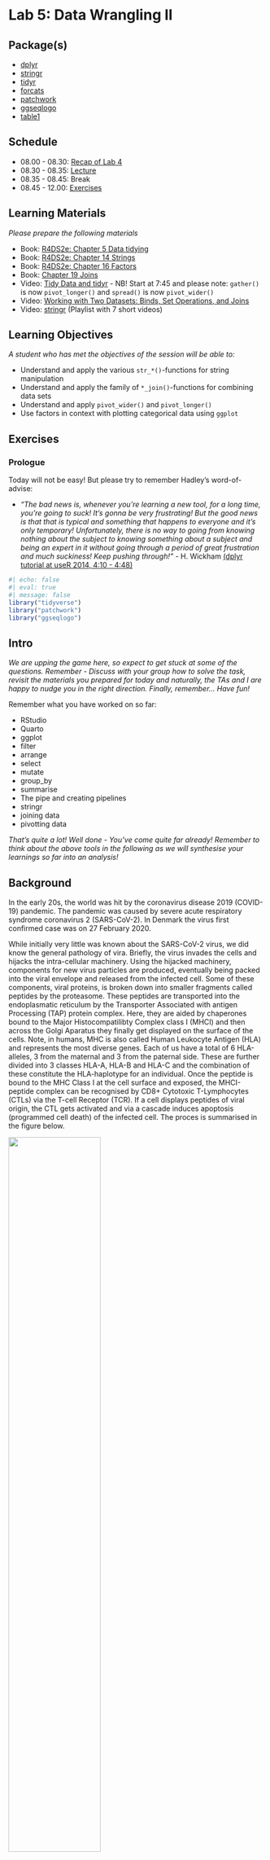 # Lab 5: Data Wrangling II {.unnumbered}

## Package(s)

- [dplyr](https://dplyr.tidyverse.org)
- [stringr](https://stringr.tidyverse.org)
- [tidyr](https://tidyr.tidyverse.org)
- [forcats](https://forcats.tidyverse.org)
- [patchwork](https://patchwork.data-imaginist.com/index.html)
- [ggseqlogo](https://omarwagih.github.io/ggseqlogo/)
- [table1](https://cran.r-project.org/web/packages/table1/vignettes/table1-examples.html)

## Schedule

- 08.00 - 08.30: [Recap of Lab 4](https://raw.githack.com/r4bds/r4bds.github.io/main/recap_lab05.html)
- 08.30 - 08.35: [Lecture](https://raw.githack.com/r4bds/r4bds.github.io/main/lecture_lab05.html)
- 08.35 - 08.45: Break
- 08.45 - 12.00: [Exercises](#sec-exercises)

## Learning Materials

*Please prepare the following materials*

-  Book: [R4DS2e: Chapter 5 Data tidying](https://r4ds.hadley.nz/data-tidy)
-  Book: [R4DS2e: Chapter 14 Strings](https://r4ds.hadley.nz/strings)
-  Book: [R4DS2e: Chapter 16 Factors](https://r4ds.hadley.nz/factors)
-  Book: [Chapter 19 Joins](https://r4ds.hadley.nz/joins)
-  Video: [Tidy Data and tidyr](https://youtu.be/1ELALQlO-yM?t=465) - NB! Start at 7:45 and please note: `gather()` is now `pivot_longer()` and `spread()` is now `pivot_wider()`
-  Video: [Working with Two Datasets: Binds, Set Operations, and Joins](https://www.youtube.com/watch?v=AuBgYDCg1Cg)
-  Video: [stringr](https://www.youtube.com/watch?v=oIu5jK8DeX8&list=PLiC1doDIe9rDwsUhd3FtN1XGCV2ES1xZ2) (Playlist with 7 short videos)

## Learning Objectives

*A student who has met the objectives of the session will be able to:*

- Understand and apply the various `str_*()`-functions for string manipulation
- Understand and apply the family of `*_join()`-functions for combining data sets
- Understand and apply `pivot_wider()` and `pivot_longer()`
- Use factors in context with plotting categorical data using `ggplot`

## Exercises {#sec-exercises}

### Prologue

Today will not be easy! But please try to remember Hadley's word-of-advise:

-   *"The bad news is, whenever you're learning a new tool, for a long time, you're going to suck! It's gonna be very frustrating! But the good news is that that is typical and something that happens to everyone and it's only temporary! Unfortunately, there is no way to going from knowing nothing about the subject to knowing something about a subject and being an expert in it without going through a period of great frustration and much suckiness! Keep pushing through!"* - H. Wickham [(dplyr tutorial at useR 2014, 4:10 - 4:48)](https://www.youtube.com/watch?v=8SGif63VW6E)

```r
#| echo: false
#| eval: true
#| message: false
library("tidyverse")
library("patchwork")
library("ggseqlogo")
```

## Intro

*We are upping the game here, so expect to get stuck at some of the questions. Remember - Discuss with your group how to solve the task, revisit the materials you prepared for today and naturally, the TAs and I are happy to nudge you in the right direction. Finally, remember... Have fun!*

Remember what you have worked on so far:

-   RStudio
-   Quarto
-   ggplot
-   filter
-   arrange
-   select
-   mutate
-   group_by
-   summarise
-   The pipe and creating pipelines
-   stringr
-   joining data
-   pivotting data

*That's quite a lot! Well done - You've come quite far already! Remember to think about the above tools in the following as we will synthesise your learnings so far into an analysis!*

## Background {#sec-background}

In the early 20s, the world was hit by the coronavirus disease 2019 (COVID-19) pandemic. The pandemic was caused by severe acute respiratory syndrome coronavirus 2 (SARS-CoV-2). In Denmark the virus first confirmed case was on 27 February 2020.

While initially very little was known about the SARS-CoV-2 virus, we did know the general pathology of vira. Briefly, the virus invades the cells and hijacks the intra-cellular machinery. Using the hijacked machinery, components for new virus particles are produced, eventually being packed into the viral envelope and released from the infected cell. Some of these components, viral proteins, is broken down into smaller fragments called peptides by the proteasome. These peptides are transported into the endoplasmatic reticulum by the Transporter Associated with antigen Processing (TAP) protein complex. Here, they are aided by chaperones bound to the Major Histocompatilibty Complex class I (MHCI) and then across the Golgi Aparatus they finally get displayed on the surface of the cells. Note, in humans, MHC is also called Human Leukocyte Antigen (HLA) and represents the most diverse genes. Each of us have a total of 6 HLA-alleles, 3 from the maternal and 3 from the paternal side. These are further divided into 3 classes HLA-A, HLA-B and HLA-C and the combination of these constitute the HLA-haplotype for an individual. Once the peptide is bound to the MHC Class I at the cell surface and exposed, the MHCI-peptide complex can be recognised by CD8+ Cytotoxic T-Lymphocytes (CTLs) via the T-cell Receptor (TCR). If a cell displays peptides of viral origin, the CTL gets activated and via a cascade induces apoptosis (programmed cell death) of the infected cell. The proces is summarised in the figure below.

![](images/mhc_class_I_antigen_presentation_pathway.png){fig-align="center" width="60%"}

*Image source: [10.3389/fmicb.2015.00021](https://pubmed.ncbi.nlm.nih.gov/25688236/)*

The data we will be working with today contains data on sequenced T-cell receptors, viral antigens, HLA-haplotypes and clinical meta data for a cohort:

-   [A large-scale database of T-cell receptor beta (TCR$\beta$) sequences and binding associations from natural and synthetic exposure to SARS-CoV-2](https://www.researchsquare.com/article/rs-51964/v1)

## Your Task Today

Today, we will emulate the situation, where you are working as a Bioinformatician / Bio Data Scientist and you have been given the data and the task of answering these two burning questions:

1.  What characterises the peptides binding to the HLAs?
1.  What characterises T-cell Receptors binding to the pMHC-complexes?

[GROUP ASSIGNMENT: Today, your assignment will be to create a micro-report on these 2 questions!]{style="color: red;"}

[MAKE SURE TO READ THE LAST SECTION ON THE ASSIGNMENT](#sec-assignment)

## Getting Started

1.  [Click here](https://teaching.healthtech.dtu.dk/22100/rstudio.php) to go to the course RStudio cloud server and login
1.  Make sure you are in your `r_for_bio_data_science`-project, you can verify this in the upper right corner
1.  In the same place as your `r_for_bio_data_science.Rproj`-file and existing `data`-folder, create a new folder and name it `doc`
1.  Go to the aforementioned [manuscript](https://www.researchsquare.com/article/rs-51964/v1). Download the PDF and upload it to your new `doc`-folder
1.  Open the PDF and find the link to the data
1.  Go to the data site (*Note, you may have to create and account to download, shouldn't take too long*)
.  Find and download the file `ImmuneCODE-MIRA-Release002.1.zip` (*CAREFUL, do not download the superseded files*)
1.  Unpack the downloaded file
1.  Find the files `peptide-detail-ci.csv` and `subject-metadata.csv` and compress to `.zip`-files
1.  Upload the compressed `peptide-detail-ci.csv.zip`- and `subject-metadata.csv.zip`-files to your `data`-folder in your RStudio Cloud session
1. Finally, once again, create a new Quarto document for today's exercises, containing the sections:
    1. Background
    1. Aim
    1. Load Libraries
    1. Load Data
    1. Data Description
    1. Analysis

## Creating the Micro-Report

### Background

*Feel free to copy paste the one stated in the [background](#sec-background)-section above*

### Aim

*State the aim of the micro-report, i.e. what are the questions you are addressing?*

### Load Libraries

```r
#| echo: false
#| eval: true
#| message: false

library("tidyverse")
```

*Load the libraries needed*

### Load Data

Read the two data sets into variables `peptide_data` and `meta_data`.

<details><p><summary>Click here for hint</summary></p>
*Think about which Tidyverse package deals with reading data and what are the file types we want to read here?*
</details>

```r
#| echo: false
#| eval: true
#| message: false
#| warning: false

peptide_data <- read_csv(file = "data/peptide-detail-ci.csv.gz")
meta_data <- read_csv(file = "data/subject-metadata.csv",
                      na = "N/A")
```

### Data Description

*It is customary to include a description of the data, helping the reader if the report, i.e. your stakeholder, to get an easy overview*

#### The Subject Meta Data

Let's take a look at the meta data:

```r
meta_data |> 
  sample_n(10)
```

- **Q1: How many observations of how many variables are in the data?**

- **Q2: Are there groupings in the variables, i.e. do certain variables "go together" somehow?**

- **T1: Re-create this plot**

Read this first:

- *Think about: What is on the x-axis? What is on the y-axis? And also, it looks like we need to do some counting. Recall, that we can stick together a `dplyr`-pipeline with a call to `ggplot`, so here we will have to `count` of `Cohort` and `Gender` before plotting*

```r
#| echo: false
#| eval: true
meta_data |> 
  drop_na(Cohort, Gender) |> 
  count(Cohort, Gender) |> 
  ggplot(aes(x = Cohort,
             y = n,
             fill = Gender)) +
  geom_col(position = position_dodge(preserve = "single"),
           colour = "black",
           alpha = 0.5) +
  geom_hline(yintercept = 0) +
  theme_minimal() +
  theme(legend.position = "bottom",
        panel.grid.major.x = element_blank(),
        axis.text.x = element_text(angle = 10,
                                   hjust = 1,
                                   vjust = 1.5))
```

Does your plot look different somehow? Consider peeking at the hint...

<details><p><summary>Click here for hint</summary></p>
*Perhaps not everyone agrees on how to denote `NA`s in data. I have seen `-99`, `-11`, `_` and so on... Perhaps this can be dealt with in the instance we read the data from the file? I.e. in the actual function call to your `read`-function. Recall, how can we get information on the parameters of a `?function`*
</details>

- **T2: Re-create this plot**

```r
#| echo: false
#| eval: true
meta_data |> 
  mutate(Age_group = cut(Age,
                         breaks = seq(from = 0,
                                      to = 100,
                                      by = 10))) |> 
  drop_na(Gender, Age_group) |> 
  count(Gender, Age_group) |> 
  ggplot(aes(x = Age_group,
             y = n,
             fill = Gender)) +
  geom_col(position = position_dodge(preserve = "single"),
           colour = "black",
           alpha = 0.5) +
  geom_hline(yintercept = 0) +
  theme_minimal() +
  theme(legend.position = "bottom",
        panel.grid.major.x = element_blank(),
        axis.text.x = element_text(vjust = 5))
```

<details><p><summary>Click here for hint</summary></p>
*Perhaps there is a function, which can `cut` continuous observations into a set of bins?*
</details>

##### **STOP! Make sure you handled how `NA`s are denoted in the data before proceeding, see hint below T1**

- **T3: Look at the data and create yet another plot as you see fit. Also skip the redundant variables `Subject`, `Cell Type` and `Target Type`**

```r
#| echo: false
#| eval: true
meta_data <- meta_data |> 
  select(-`Subject`, -`Cell Type`, -`Target Type`)
```

```r
meta_data |> 
  sample_n(10)
```


Now, a classic way of describing a cohort, i.e. the group of subjects used for the study, is the so-called `table1` and while we could build this ourselves, this one time, in the interest of exercise focus and time, we are going to "cheat" and use an R-package, like so:

*NB!: This may look a bit odd initially, but if you render your document, you should be all good!*

```r
#| echo: true
#| eval: true
#| message: false
library("table1") # <= Yes, this should normally go at the beginning!
meta_data |>
  mutate(Gender = factor(Gender),
         Cohort = factor(Cohort)) |>
  table1(x = formula(~ Gender + Age + Race | Cohort),
         data = _)
```

*Note how good this looks! If you have ever done a "Table 1" before, you know how painful they can be and especially if something changes in your cohort - Dynamic reporting to the rescue!*

Lastly, before we proceed, the `meta_data` contains HLA data for both class I and class II (see background), but here we are **only** interested in class I, recall these are denoted `HLA-A`, `HLA-B` and `HLA-C`, so make sure to remove any non-class I, i.e. the one after, denoted `D`-something.

- **T4: Create a new version of the `meta_data`, which with respect to allele-data only contains information on class I and also fix the odd naming, e.g. `HLA-A...9` becomes `A1` oand `HLA-A...10` becomes `A2` and so on for `B1`, `B2`, `C1` and `C2` (Think: How can we `rename` variables? And here, just do it "manually" per variable). Remember to assign this new data to the same `meta_data`-variable**

<details><p><summary>Click here for hint</summary></p>
*Which `tidyverse` function subsets variables? Perhaps there is a function, which somehow `matches` a set of variables? And perhaps for the initiated this is compatible with regular expressions (If you don't know what this means - No worries! If you do, see if you utilise this to simplify your variable selection)*
</details>

```r
#| echo: false
#| eval: true
meta_data <- meta_data |>
  select(-matches(match = "D[PQR]")) |> 
  rename("A1" = `HLA-A...9`,
         "A2" = `HLA-A...10`,
         "B1" = `HLA-B...11`,
         "B2" = `HLA-B...12`,
         "C1" = `HLA-C...13`,
         "C2" = `HLA-C...14`)
```

Before we proceed, this is the data we will carry on with:

```r
#| echo: true
#| eval: true
meta_data |> 
  sample_n(10)
```

Now, we have a beautiful `tidy`-dataset, recall that this entails, that each row is an observation, each column is a variable and each cell holds one value.

#### The Peptide Details Data

Let's start with simply having a look see:

```r
#| echo: true
#| eval: true
peptide_data |> 
  sample_n(10)
```

- **Q3: How many observations of how many variables are in the data?**

This is a rather big data set, so let us start with two "tricks" to handle this, first:

1. *Write the data back into your `data`-folder, using the filename `peptide-detail-ci.csv.gz`, note the appending of `.gz`, which is automatically recognised and results in gz-compression*
1. *Now, check in your data folder, that you have two files `peptide-detail-ci.csv` and `peptide-detail-ci.csv.gz`, delete the former*
1. *Adjust your reading-the-data-code in the "Load Data"-section, to now read in the `peptide-detail-ci.csv.gz`-file*

<details><p><summary>Click here for hint</summary></p>
*Just as you can `read` a file, you can of course also `write` a file. Note the filetype we want to write here is `csv`. If you in the console type e.g. `readr::wr` and then hit the `tab`-button, you will see the different functions for writing different filetypes*
</details>

Then:

- **T5: As before, let's immediately subset the `peptide_data` to the variables of interest: `TCR BioIdentity`, `Experiment` and `Amino Acids`. Remember to assign this new data to the same `peptide_data`-variable to avoid cluttering your environment with redundant variables. Bonus: Did you know you can click the `Environment` pane and see which variables you have?**

```r
#| echo: false
#| eval: true
peptide_data <- peptide_data |>
  select(Experiment, `TCR BioIdentity`, `Amino Acids`)
```

Once again, before we proceed, this is the data we will carry on with:

```r
#| echo: true
#| eval: true
peptide_data |> 
  sample_n(10)
```

- **Q4: Is this tidy data? Why/why not?**

- **T6: See if you can find a way to create the below data, from the above**

```r
#| echo: false
#| eval: true
peptide_data <- peptide_data |> 
  separate(col = `TCR BioIdentity`,
           into = c("CDR3b", "V_gene", "J_gene"),
           sep = "\\+")
```

```r
#| echo: true
#| eval: true
peptide_data |> 
  sample_n(size = 10)
```

<details><p><summary>Click here for hint</summary></p>
*First: Compare the two datasets and identify what happened? Did any variables "dissappear" and did any "appear"? Ok, so this is a bit tricky, but perhaps there is a function to `separate` a composit (untidy) `col`umn `into` a set of new variables based on a `sep`arator? But what is a `sep`arator? Just like when you read a file with `C`omma `S`eparated `V`alues, a separator denotes how a composite string is divided into fields. So look for such a repeated values, which seem to indeed separate such fields. Also, be aware, that character, which can mean more than one thing, may need to be "escaped" using an initial two backslashed, i.e. "\\x", where x denotes the character needing to be "escaped"*
</details>

- **T7: Add a variable, which counts how many peptides are in each observation of `Amino Acids`**

```r
#| echo: false
#| eval: true
peptide_data <- peptide_data |> 
  mutate(n_peptides = str_count(`Amino Acids`,
                                pattern = ",") + 1)
```

<details><p><summary>Click here for hint</summary></p>
*We have been working with the `stringr`-package, perhaps the contains a function to somehow count the number of occurrences of a given character in a string? Again, remember you can type e.g. `stringr::str_` and then hit the `tab`-button to see relevant functions*
</details>

```r
#| echo: true
#| eval: true
peptide_data |> 
  sample_n(size = 10)
```

- **T8: Re-create the following plot**

```r
#| echo: false
#| eval: true

peptide_data |> 
  ggplot(aes(x = n_peptides)) +
  geom_histogram(binwidth = 1,
                 colour = "black",
                 alpha = 0.5) + 
  geom_hline(yintercept = 0) +
  scale_x_continuous(breaks = 1:13) +
  theme_minimal() +
  theme(panel.grid.minor.x = element_blank(),
        panel.grid.major.x = element_blank(),
        axis.text.x = element_text(vjust = 5)) +
  labs(x = "Number of peptides per observation",
       y = "Counts")
```

- **Q4: What is the maximum number of peptides assigned to one observation?**

- **T9: Using the `str_c`- and the `seq`-functions, re-create the below**

```r
#| echo: false
#| eval: true
str_c("peptide_", seq(1:5))
```

<details><p><summary>Click here for hint</summary></p>
*If you're uncertain on how a function works, try going into the console and in this case e.g. type `str_c("a", "b")` and `seq(from = 1, to = 3)` and see if you combine these?*
</details>

- **T10: Use, what you learned about separating in T6 and the vector-of-strings you created in T9 adjusted to the number from Q4 to create the below data**

```r
#| echo: false
#| eval: true
#| warning: false
peptide_data <- peptide_data |> 
  separate(col = `Amino Acids`,
           into = str_c("peptide_", 1:13),
           sep = ",")
```

<details><p><summary>Click here for hint</summary></p>
*In the console, write `?separate` and think about how you used it earlier. Perhaps you can not only specify a vector to separate `into`, but also specify a function, which returns a vector?*
</details>

```r
#| echo: true
#| eval: true
peptide_data |> 
  sample_n(size = 10)
```

- **Q5: Now, presumable you got a warning, discuss in your group why that is?**

- **Q6: With respect to `peptide_n`, discuss in your group, if this is wide- or long-data?**

Now, finally we will use the what we prepared for today, data-pivotting. There are two functions, namely `pivot_wider()` and `pivot_longer()`. Also, now, we will use a trick when developing ones data pipeline, while working with new functions, that on might not be completely comfortable with. You have seen the `sample_n()`-function several times above and we can use that to randomly sample `n`-observations from data. This we can utilise to work with a smaller data set in the development face and once we are ready, we can increase this `n` gradually to see if everything continues to work as anticipated.

- **T11: Using the `peptide_data`, run a few `sample_n()`-calls with varying degree of `n` to make sure, that you get a feeling for what is going on**

- **T12: From the `peptide_data` data above, with peptide_1, peptide_2, etc. create this data set using one of the data-pivotting functions. Remember to start initially with sampling a smaller data set and then work on that first! Also, once you're sure you're good to go, reuse the `peptide_data`-variable as we don't want huge redundant data sets floating around in our environment**

```r
#| echo: false
#| eval: true

peptide_data <- peptide_data |> 
  pivot_longer(cols = contains("peptide_"),
               names_to = "peptide_n",
               values_to = "peptide")
```

<details><p><summary>Click here for hint</summary></p>

If the pivotting is not clear at all, then do what I do, create some example data:

```r
#| echo: true
#| eval: false
my_data <- tibble(
  id = str_c("id_", 1:10),
  var_1 = round(rnorm(10),1),
  var_2 = round(rnorm(10),1),
  var_3 = round(rnorm(10),1))
```

...and then play around with that. A small set like the one above is easy to handle, so perhaps start with that and then pivot back and forth a few times using the `pivot_wider()`-/`pivot_longer()`-functions. Use the `View()`-function to inspect and get a better overview of the results of pivotting. 

</details>

```r
#| echo: true
#| eval: true
peptide_data |> 
  sample_n(10)
```

- **Q7: You will see some `NA`s in the `peptide`-variable, discuss in your group from where these arise?**

- **Q8: How many rows and columns now and how does this compare with Q3? Discuss why/why not it is different?**

- **T13: Now, loose the redundant variables `n_peptides` and `peptide_n` and also get rid of the `NA`s in the `peptide`-column and make sure, that we only have unique observations, i.e. there are no repeated rows/observations**

```r
#| echo: false
#| eval: true

peptide_data <- peptide_data |> 
  select(-n_peptides, -peptide_n) |> 
  drop_na(peptide) |> 
  distinct()
```

```r
#| echo: true
#| eval: true

peptide_data |> 
  sample_n(10)
```

- **Q8: Now how many rows and columns and is this data tidy? Discuss in your group why/why not?**

Again, we turn to the `stringr`-package, as we need to make sure that the sequence data does indeed only contain valid characters. There are a total of 20 proteogenic amino acids, which we symbolise using `ARNDCQEGHILKMFPSTWYV`.

- **T14: Use the `str_detect()`-function to `filter` the `CDR3b` and `peptide` variables using a `pattern` of `[^ARNDCQEGHILKMFPSTWYV]` and then play with the `negate`-parameter so see what happens**

```r
#| echo: false
#| eval: true

peptide_data <- peptide_data |> 
  filter(str_detect(CDR3b, pattern = "[^ARNDCQEGHILKMFPSTWYV]", negate = TRUE),
         str_detect(peptide, pattern = "[^ARNDCQEGHILKMFPSTWYV]", negate = TRUE))
```

<details><p><summary>Click here for hint</summary></p>
*Again, try to play a bit around with the function in the console, type e.g. `str_detect(string = "ARND", pattern = "A")` and `str_detect(string = "ARND", pattern = "C")` and then recall, that the `filter`-function requires a logical vector, i.e. a vector of `TRUE` and `FALSE` to filter the rows*
</details>

- **T15: Add two new variables to the data, `k_CDR3b` and `k_peptide` each signifying the length of the respective sequences**

```r
#| echo: false
#| eval: true

peptide_data <- peptide_data |> 
  mutate(k_CDR3b = str_length(CDR3b),
         k_peptide = str_length(peptide))
```

<details><p><summary>Click here for hint</summary></p>
*Again, we're working with strings, so perhaps there is a package of interest and perhaps in that package, there is a function, which can get the length of a string?*
</details>

```r
#| echo: true
#| eval: true

peptide_data |> 
  sample_n(10)
```

- **T16: Re-create this plot**

```r
#| echo: false
#| eval: true

peptide_data |> 
  ggplot(aes(x = k_CDR3b)) +
  geom_histogram(binwidth = 1,
                 colour = "black",
                 alpha = 0.5) +
  geom_hline(yintercept = 0) +
  theme_minimal()
```

- **Q9: What is the most predominant length of the CDR3b-sequences?**

- **T17: Re-create this plot**

```r
#| echo: false
#| eval: true

peptide_data |> 
  ggplot(aes(x = k_peptide)) +
  geom_histogram(binwidth = 1,
                 colour = "black",
                 alpha = 0.5) +
  geom_hline(yintercept = 0) +
  theme_minimal()
```

- **Q10: What is the most predominant length of the peptide-sequences?**

- **Q11: Discuss in your group, if this data set is tidy or not?**

```r
#| echo: true
#| eval: true
peptide_data |> 
  sample_n(10)
```

#### Creating one data set from two data sets

Before we move onto using the family of `*_join`-functions you prepared for today, we will just take a quick peek at the meta data again:

```r
#| echo: true
#| eval: true

meta_data |> 
  sample_n(10)
```

Remember you can scroll in the data.

- **Q12: Discuss in your group, if this data with respect to the `A1`-, `A2`-, `B1`-, `B2`-, `C1-` and `C2`-variables is a wide- or a long-data format?**

As with the `peptide_data`, we will now have to use data-pivotting again. I.e.:

- **T18: use either the `pivot_wider`- or `pivot_longer`-function to create the following data:**

```r
#| echo: false
#| eval: true

meta_data <- meta_data |> 
  pivot_longer(cols = c("A1", "A2", "B1", "B2", "C1", "C2"),
               names_to = "Gene",
               values_to = "Allele")
```

```r
#| echo: true
#| eval: true

meta_data |> 
  sample_n(10)
```

Remember, what we are aiming for here, is to create one data set from two. So:

- **Q13: Discuss in your group, which variable(s?) define the same observations between the `peptide_data` and the `meta_data`?**

Once you have agreed upon `Experiment`, then use that knowledge to subset the `meta_data` to the variables-of-interest:

```r
#| echo: false
#| eval: true
meta_data <- meta_data |> 
  select(Experiment, Allele)
```

```r
#| echo: true
#| eval: true
meta_data |> 
  sample_n(10)
```

Use the `View()`-function again, to look at the `meta_data` - Notice something? Some alleles are e.g. `A*11:01`, whereas others are `B*51:01:02`. You can find information on why, by visiting [Nomenclature for Factors of the HLA System](http://hla.alleles.org/nomenclature/naming.html).

Long story short, we only want to include `Field 1` (allele group) and `Field 2` (Specific HLA protein). You have prepared the `stringr`-package for today. See if you can find a way to reduce e.g. `B*51:01:02` to `B*51:01` and then create a new variable `Allele_F_1_2` accordingly, while also removing the `...x` (where `x` is a number) subscripts from the `Gene`-variable (It is an artifact from having the data in a wide format, where you cannot have two variables with the same name) and also, remove any `NA`s and `""`s, denoting empty entries.

<details><p><summary>Click here for hint</summary></p>
*There are several ways this can be achieved, the easiest being to consider if perhaps a part of the string based on indices could be of interest. This term "a part of a string" is called a substring, perhaps the `stringr`-package contains a function work with substring? In the console, type `stringr::` and hit `tab`. This will display the functions available in the `stringr`-package. Scroll down and find the functionst starting with `str_` and look for on, which might be relevant and remember you can use `?function_name` to get more information on how a given function works.*
</details>

```r
#| eval: true
#| echo: false
meta_data <- meta_data |>
  mutate(Allele_F_1_2 = str_extract(Allele,
                                    pattern = "[ABC]\\*\\d+\\:\\d+")) |> 
  filter(Allele_F_1_2 != "") |> 
  drop_na()
```

- **T19: Create the following data, according to specifications above:**

```r
#| echo: true
#| eval: true
meta_data |> 
  sample_n(10)
```

The asterix, i.e. `*` is a rather annoying character because of ambiguity, so:

- **T20: Clean the data a bit more, by removing the asterix and redundant variables:**

```r
#| echo: false
#| eval: true
meta_data <- meta_data |> 
  mutate(Allele = str_remove(Allele_F_1_2, "\\*")) |> 
  select(-Allele_F_1_2) |> 
  distinct()
```

```r
#| echo: true
#| eval: true
meta_data |> 
  sample_n(size = 10)
```

<details><p><summary>Click here for hint 1</summary></p>
*Again, the `stringr`-package may come in handy. Perhaps there is a function `remove`, one or more such pesky characters?*
</details>

<details><p><summary>Click here for hint 2</summary></p>
*Getting a weird error? Recall, that character ambiguity needs to be "escaped", you did this somehow earlier on...*
</details>

Recall the `peptide_data`?

```r
#| echo: true
#| eval: true

peptide_data |>
  sample_n(10)
```

- **T21: Create a `dplyr`-pipeline, starting with the `peptide_data`, which joins it with the `meta_data` and remember to make sure that you get only unqiue observations of rows. Save this data into a new variable names `peptide_meta_data` (If you get a warning, discuss in your group what it means?)**

```r
#| echo: false
#| eval: true

peptide_meta_data <- peptide_data |> 
  full_join(meta_data,
            by = "Experiment",
            relationship = "many-to-many") |> 
  distinct()
```

<details><p><summary>Click here for hint 1</summary></p>
*Which family of functions do we use to join data? Also, perhaps here it would be prudent to start with working on a smaller data set, recall we could sample a number of rows yielding a smaller development data set*
</details>

<details><p><summary>Click here for hint 2</summary></p>
*You should get a data set of around +3.000.000, **take a moment to consider how that would have been to work with in Excel?** Also, in case the servers are not liking this, you can consider subsetting the `peptide_data` prior to joining to e.g. 100,000 or 10,000 rows.*
</details>


```r
#| echo: true
#| eval: true

peptide_meta_data |>
  sample_n(10)
```

### Analysis

Now, that we have the data in a prepared and ready-to-analyse format, let us return to the two burning questions we had:

1.  What characterises the peptides binding to the HLAs?
1.  What characterises T-cell Receptors binding to the pMHC-complexes?

#### Peptides binding to HLA

As we have touched upon multiple times, `R` is *very* flexible and naturally you can also create sequence logos. Finally, let us create a binding motif using the package `ggseqlogo` ([More info here](https://omarwagih.github.io/ggseqlogo/)).

- **T22: Subset the final `peptide_meta_data`-data to `A02:01` and unique observations of peptides of length 9 and re-create the below sequence logo**

<details><p><summary>Click here for hint</summary></p>
*You can pipe a vector of peptides into ggseqlogo, but perhaps you first need to `pull` that vector from the relevant variable in your tibble? Also, consider before that, that you'll need to make sure, you are only looking at peptides of length 9*
</details>

```r
#| echo: false
#| eval: true
#| fig-align: center
peptide_meta_data |>
  filter(Allele == "A02:01",
         str_length(peptide) == 9) |>
  select(peptide) |>
  distinct() |>
  pull(peptide) |>
  ggseqlogo()
```

- **T23: Repeat for e.g. `B07:02` or another of your favorite alleles**

Now, let's take a closer look at the sequence logo:

- **Q14: Which positions in the peptide determines binding to HLA?**

<details><p><summary>Click here for hint</summary></p>
*Recall your Introduction to Bioinformatics course? And/or perhaps ask your fellow group members if they know?*
</details>

#### CDR3b-sequences binding to pMHC

- **T24: Subset the `peptide_meta_data`, such that the length of the CDR3b is 15, the allele is A02:01 and the peptide is LLFLVLIML and re-create the below sequence logo of the CDR3b sequences:**

```r
#| echo: false
#| eval: true
#| fig-align: center
peptide_meta_data |>
  filter(k_CDR3b == 15,
         Allele == "A02:01",
         peptide == "LLFLVLIML") |> 
  pull(CDR3b) |> 
  ggseqlogo()
```

- **Q15: In your group, discuss what you see?**

- **T25: Play around with other combinations of `k_CDR3b`,  `Allele`, and `peptide` and inspect how the logo changes**

*Disclaimer: In this data set, we only get: A given CDR3b was found to recognise a given peptide in a given subject and that subject had a given haplotype - Something's missing... Perhaps if you have had immunology, then you can spot it? There is a trick to get around this missing information, but that's beyond scope of what we're working with here.*

## Epilogue

That's it for today - I know this overwhelming now, but commit to it and you WILL be plenty rewarded! I hope today was at least a glimpse into the flexibility and capabilities of using `tidyverse` for applied Bio Data Science

...also, noticed something? We spend maybe 80% of the time here on dealing with data-wrangling and then once we're good to go, the analysis wasn't that time consuming - That's often the way it ends up going, you'll spend a lot of time on data handling and getting the tidyverse toolbox in your toolbelt, will allow you to be so much more effecient in your data wrangling, so you can get to the fun part as quick as possible!

## [Today's Assignment]{style="color: red;"} {#sec-assignment}

After today, we are halfway through the labs of the course, so now is a good time to spend some time recalling what we have been over and practising writing a reproducible Quarto-report.

Your group assignment today is to condense the exercises into a group micro-report! Talk together and figure out how to destill the exercises from today into one small end-to-end runable reproducible micro-report. DO NOT include ALL of the exercises, but rather include as few steps as possible to arrive at your results. Be vey consise!

But WHY? WHY are you not specifying exactly what we need to hand in? *Because we are training taking independent decisions, which is crucial in applied bio data science, so take a look at the combined group code, select relevant sections and condense - If you don't make it all the way through the exercises, then condense and present what you were able to arrive at! What do you think is central/important/indispensable? Also, these hand ins are NOT for us to evaluate you, but for you to train creating products and the get feedback on your progress!*

**IMPORTANT:** Remember to check the [ASSIGNMENT GUIDELINES](https://r4bds.github.io/assignments.html)

...and as always - Have fun!
